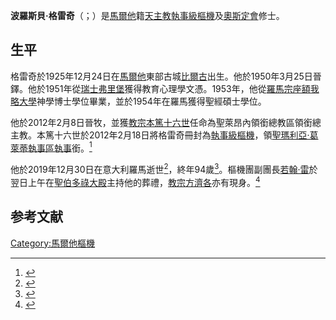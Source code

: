 {{Refimprove|time=2019-12-30T19:46:13+00:00}}
{{Infobox Christian leader
| type             = cardinal
| honorific-prefix =
| name             = 波羅斯貝·格雷奇<br />Prospero Grech
| honorific-suffix = [[奧斯定會|奧斯定會]]
| title            = [[聖瑪利亞·葛萊蒂堂|聖瑪利亞·葛萊蒂執事區領銜執事]]
| image            = File:Cardinal Grech 2014.jpg
| image_size       = 250px
| alt              = 
| metropolis       = 
| diocese          = 
| see              =
| elected          = 
| appointed        = 2012年2月18日
| term             = 
| term_start       = 2012年4月21日
| quashed          = 
| term_end         = 2019年12月30日
| predecessor      = （首任）
| opposed          = 
| successor        = 
<!---------- Orders ---------->
| ordination       = 1950年3月25日
| ordinated_by     = 
| consecration     = 2012年2月8日
| consecrated_by   = {{link-en|保祿·克雷莫納|Paul Cremona}}
| cardinal         = 2012年2月18日
| created_cardinal_by = [[教宗本篤十六世|教宗本篤十六世]]
| rank             = [[樞機|執事級樞機]]
| other_post       = 
<!---------- Personal details ---------->
| birth_name       = Stanley Grech
| birth_date       = {{birth date|1925|12|24|df=yes}}
| birth_place      = [[馬爾他|馬爾他]][[比爾古|維托里奧薩]]
| death_date       = {{death date and age|2019|12|30|1925|12|24|df=yes}}
| death_place      = [[義大利|義大利]][[羅馬|羅馬]]{{link-en|薩西亞聖神醫院|Ospedale di Santo Spirito in Sassia}}
| buried           = 
| nationality      = {{flag|Malta|name=馬爾他}}
| religion         = 天主教
| residence        = 
| motto            = In te Domine speravi
| signature        = 
| signature_alt    = 
| coat_of_arms     = Coat of arms of Prospero Grech.svg
| coat_of_arms_alt = 
}}
'''波羅斯貝·格雷奇'''（{{lang-mt|Prospero Grech}}；{{bd|1925年|12月24日|2019年|12月30日|catIdx=Grech}}）是[[馬爾他|馬爾他]]籍[[天主教|天主教]][[樞機|執事級樞機]]及[[奧斯定會|奧斯定會]]修士。

==生平==
格雷奇於1925年12月24日在[[馬爾他|馬爾他]]東部古城[[比爾古|比爾古]]出生。他於1950年3月25日晉鐸。他於1951年從[[瑞士|瑞士]][[弗里堡|弗里堡]]獲得教育心理學文憑。1953年，他從[[羅馬|羅馬]][[宗座額我略大學|宗座額我略大學]]神學博士學位畢業，並於1954年在羅馬{{link-en|宗座聖經學院|Pontifical Biblical Institute}}獲得聖經碩士學位。

他於2012年2月8日晉牧，並獲[[教宗本篤十六世|教宗本篤十六世]]任命為聖萊昂內領銜總教區領銜總主教。本篤十六世於2012年2月18日將格雷奇冊封為[[樞機|執事級樞機]]，領[[聖瑪利亞·葛萊蒂堂|聖瑪利亞·葛萊蒂執事區執事]]銜。<ref>{{cite web|url=http://www.deseretnews.com/article/700212923/Pope-names-22-new-cardinals-including-2-Americans.html|title=Pope names 22 new cardinals, including 2 Americans|work=Deseret News|access-date=2015-01-23|archive-date=2015-01-23|archive-url=https://web.archive.org/web/20150123035810/http://www.deseretnews.com/article/700212923/Pope-names-22-new-cardinals-including-2-Americans.html|dead-url=no}}</ref>

他於2019年12月30日在意大利羅馬{{link-en|薩西亞聖神醫院|Ospedale di Santo Spirito in Sassia}}逝世<ref>{{cite news |title=Telegrama del Papa por el fallecimiento del Cardenal Prosper Grech |url=https://www.vaticannews.va/es/papa/news/2019-12/telegrama-papa-fallecimiento-cardenal-prosper-grech.html |accessdate=2020-01-05 |publisher=Vatican News |date=2019-12-31 |archiveurl=https://web.archive.org/web/20200105100140/https://www.vaticannews.va/es/papa/news/2019-12/telegrama-papa-fallecimiento-cardenal-prosper-grech.html |archivedate=2020-01-05 |language=es}}</ref>，終年94歲<ref>{{cite news |title=Cardinal Grech, renowned theologian, dies at age 94 |url=https://www.catholicnewsagency.com/news/cardinal-grech-renowned-theologian-dies-at-age-94-37776 |accessdate=2019-12-30 |publisher=Catholic News Agency |date=2019-12-30 |archiveurl=https://web.archive.org/web/20191230193605/https://www.catholicnewsagency.com/news/cardinal-grech-renowned-theologian-dies-at-age-94-37776 |archivedate=2019-12-30 |language=en}}</ref>。樞機團副團長[[若翰·雷|若翰·雷]]於翌日上午在[[聖伯多祿大殿|聖伯多祿大殿]]主持他的葬禮，[[教宗方濟各|教宗方濟各]]亦有現身。<ref>{{cite news |title=格雷奇樞機蒙主恩召，教宗致哀並主持最後告別禮 |url=https://www.vaticannews.va/zht/vatican-city/news/2020-01/pope-francis-telegram-death-cardinal-grech.html |accessdate=2020-01-05 |publisher=梵蒂岡新聞網 |date=2020-01-02 |archiveurl=https://web.archive.org/web/20200105093324/https://www.vaticannews.va/zht/vatican-city/news/2020-01/pope-francis-telegram-death-cardinal-grech.html |archivedate=2020-01-05 |language=zh-hant}}</ref>

== 参考文献 ==
{{reflist}}

[[Category:馬爾他樞機|Category:馬爾他樞機]]